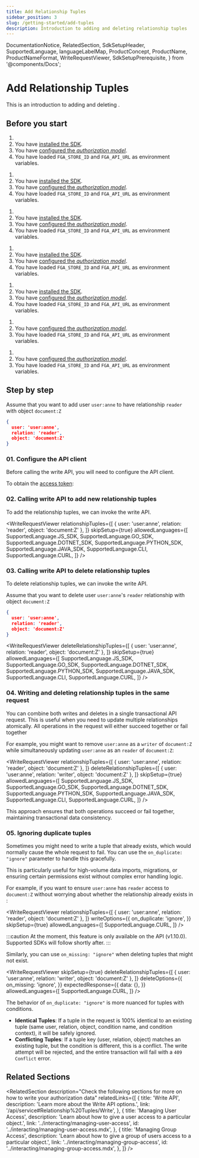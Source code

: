 ```yaml
---
title: Add Relationship Tuples
sidebar_position: 3
slug: /getting-started/add-tuples
description: Introduction to adding and deleting relationship tuples
---
```


  DocumentationNotice,
  RelatedSection,
  SdkSetupHeader,
  SupportedLanguage,
  languageLabelMap,
  ProductConcept,
  ProductName,
  ProductNameFormat,
  WriteRequestViewer,
  SdkSetupPrerequisite,
} from '@components/Docs';

# Add Relationship Tuples

<DocumentationNotice />

This is an introduction to adding and deleting _<ProductConcept section="what-is-a-relationship-tuple" linkName="relationship tuples" />_.

## Before you start

<Tabs groupId="languages">
<TabItem value={SupportedLanguage.JS_SDK} label={languageLabelMap.get(SupportedLanguage.JS_SDK)}>

1. <SdkSetupPrerequisite />
2. You have [installed the SDK](./install-sdk.mdx).
3. You have [configured the _authorization model_](./configure-model.mdx).
4. You have loaded `FGA_STORE_ID` and `FGA_API_URL` as environment variables.

</TabItem>
<TabItem value={SupportedLanguage.GO_SDK} label={languageLabelMap.get(SupportedLanguage.GO_SDK)}>

1. <SdkSetupPrerequisite />
2. You have [installed the SDK](./install-sdk.mdx).
3. You have [configured the _authorization model_](./configure-model.mdx).
4. You have loaded `FGA_STORE_ID` and `FGA_API_URL` as environment variables.

</TabItem>
<TabItem value={SupportedLanguage.DOTNET_SDK} label={languageLabelMap.get(SupportedLanguage.DOTNET_SDK)}>

1. <SdkSetupPrerequisite />
2. You have [installed the SDK](./install-sdk.mdx).
3. You have [configured the _authorization model_](./configure-model.mdx).
4. You have loaded `FGA_STORE_ID` and `FGA_API_URL` as environment variables.

</TabItem>
<TabItem value={SupportedLanguage.PYTHON_SDK} label={languageLabelMap.get(SupportedLanguage.PYTHON_SDK)}>

1. <SdkSetupPrerequisite />
2. You have [installed the SDK](./install-sdk.mdx).
3. You have [configured the _authorization model_](./configure-model.mdx).
4. You have loaded `FGA_STORE_ID` and `FGA_API_URL` as environment variables.

</TabItem>
<TabItem value={SupportedLanguage.JAVA_SDK} label={languageLabelMap.get(SupportedLanguage.JAVA_SDK)}>

1. <SdkSetupPrerequisite />
2. You have [installed the SDK](./install-sdk.mdx).
3. You have [configured the _authorization model_](./configure-model.mdx).
4. You have loaded `FGA_STORE_ID` and `FGA_API_URL` as environment variables.

</TabItem>
<TabItem value={SupportedLanguage.CLI} label={languageLabelMap.get(SupportedLanguage.CLI)}>

1. <SdkSetupPrerequisite />
2. You have [configured the _authorization model_](./configure-model.mdx).
3. You have loaded `FGA_STORE_ID` and `FGA_API_URL` as environment variables.

</TabItem>
<TabItem value={SupportedLanguage.CURL} label={languageLabelMap.get(SupportedLanguage.CURL)}>

1. <SdkSetupPrerequisite />
2. You have [configured the _authorization model_](./configure-model.mdx).
3. You have loaded `FGA_STORE_ID` and `FGA_API_URL` as environment variables.

</TabItem>
</Tabs>

## Step by step

Assume that you want to add user `user:anne` to have relationship `reader` with object `document:Z`

```json
{
  user: 'user:anne',
  relation: 'reader',
  object: 'document:Z'
}
```

### 01. Configure the <ProductName format={ProductNameFormat.ShortForm}/> API client

Before calling the write API, you will need to configure the API client.

<Tabs groupId="languages">
<TabItem value={SupportedLanguage.JS_SDK} label={languageLabelMap.get(SupportedLanguage.JS_SDK)}>

<SdkSetupHeader lang={SupportedLanguage.JS_SDK} />

</TabItem>
<TabItem value={SupportedLanguage.GO_SDK} label={languageLabelMap.get(SupportedLanguage.GO_SDK)}>

<SdkSetupHeader lang={SupportedLanguage.GO_SDK} />

</TabItem>
<TabItem value={SupportedLanguage.DOTNET_SDK} label={languageLabelMap.get(SupportedLanguage.DOTNET_SDK)}>

<SdkSetupHeader lang={SupportedLanguage.DOTNET_SDK} />

</TabItem>
<TabItem value={SupportedLanguage.PYTHON_SDK} label={languageLabelMap.get(SupportedLanguage.PYTHON_SDK)}>

<SdkSetupHeader lang={SupportedLanguage.PYTHON_SDK} />

</TabItem>
<TabItem value={SupportedLanguage.JAVA_SDK} label={languageLabelMap.get(SupportedLanguage.JAVA_SDK)}>

<SdkSetupHeader lang={SupportedLanguage.JAVA_SDK} />

</TabItem>
<TabItem value={SupportedLanguage.CLI} label={languageLabelMap.get(SupportedLanguage.CLI)}>

<SdkSetupHeader lang={SupportedLanguage.CLI} />

</TabItem>
<TabItem value={SupportedLanguage.CURL} label={languageLabelMap.get(SupportedLanguage.CURL)}>

To obtain the [access token](https://auth0.com/docs/get-started/authentication-and-authorization-flow/client-credentials-flow/call-your-api-using-the-client-credentials-flow):

<SdkSetupHeader lang={SupportedLanguage.CURL} />

</TabItem>
</Tabs>

### 02. Calling write API to add new relationship tuples

To add the relationship tuples, we can invoke the write API.

<WriteRequestViewer
  relationshipTuples={[
    {
      user: 'user:anne',
      relation: 'reader',
      object: 'document:Z'
    },
  ]}
  skipSetup={true}
  allowedLanguages={[
    SupportedLanguage.JS_SDK,
    SupportedLanguage.GO_SDK,
    SupportedLanguage.DOTNET_SDK,
    SupportedLanguage.PYTHON_SDK,
    SupportedLanguage.JAVA_SDK,
    SupportedLanguage.CLI,
    SupportedLanguage.CURL,
  ]}
/>

### 03. Calling write API to delete relationship tuples

To delete relationship tuples, we can invoke the write API.

Assume that you want to delete user `user:anne`'s `reader` relationship with object `document:Z`

```json
{
  user: 'user:anne',
  relation: 'reader',
  object: 'document:Z'
}
```

<WriteRequestViewer
  deleteRelationshipTuples={[
    {
      user: 'user:anne',
      relation: 'reader',
      object: 'document:Z'
    },
  ]}
  skipSetup={true}
  allowedLanguages={[
    SupportedLanguage.JS_SDK,
    SupportedLanguage.GO_SDK,
    SupportedLanguage.DOTNET_SDK,
    SupportedLanguage.PYTHON_SDK,
    SupportedLanguage.JAVA_SDK,
    SupportedLanguage.CLI,
    SupportedLanguage.CURL,
  ]}
/>

### 04. Writing and deleting relationship tuples in the same request

You can combine both writes and deletes in a single transactional API request. This is useful when you need to update multiple relationships atomically. All operations in the request will either succeed together or fail together

For example, you might want to remove `user:anne` as a `writer` of `document:Z` while simultaneously updating `user:anne` as an `reader` of `document:Z`:

<WriteRequestViewer
  relationshipTuples={[
    {
      user: 'user:anne',
      relation: 'reader',
      object: 'document:Z'
    },
  ]}
  deleteRelationshipTuples={[
    {
      user: 'user:anne',
      relation: 'writer',
      object: 'document:Z'
    },
  ]}
  skipSetup={true}
  allowedLanguages={[
    SupportedLanguage.JS_SDK,
    SupportedLanguage.GO_SDK,
    SupportedLanguage.DOTNET_SDK,
    SupportedLanguage.PYTHON_SDK,
    SupportedLanguage.JAVA_SDK,
    SupportedLanguage.CLI,
    SupportedLanguage.CURL,
  ]}
/>

This approach ensures that both operations succeed or fail together, maintaining transactional data consistency.

### 05. Ignoring duplicate tuples

Sometimes you might need to write a tuple that already exists, which would normally cause the whole request to fail. You can use the `on_duplicate: "ignore"` parameter to handle this gracefully. 

This is particularly useful for high-volume data imports, migrations, or ensuring certain permissions exist without complex error handling logic.

For example, if you want to ensure `user:anne` has `reader` access to `document:Z` without worrying about whether the relationship already exists in <ProductName format={ProductNameFormat.ShortForm}/>:

<WriteRequestViewer
  relationshipTuples={[
    {
      user: 'user:anne',
      relation: 'reader',
      object: 'document:Z'
    },
  ]}
  writeOptions={{
    on_duplicate: 'ignore',
  }}
  skipSetup={true}
  allowedLanguages={[
    SupportedLanguage.CURL,
  ]}
/>

:::caution
At the moment, this feature is only available on the API (v1.10.0). Supported SDKs will follow shortly after.
:::

Similarly, you can use `on_missing: "ignore"` when deleting tuples that might not exist.

<WriteRequestViewer
  skipSetup={true}
  deleteRelationshipTuples={[
    {
      user: 'user:anne',
      relation: 'writer',
      object: 'document:Z'
    },
  ]}
  deleteOptions={{
    on_missing: 'ignore',
  }}
  expectedResponse={{
    data: {},
  }}
  allowedLanguages={[
    SupportedLanguage.CURL,
  ]}
/>

The behavior of `on_duplicate: "ignore"` is more nuanced for tuples with conditions.
- **Identical Tuples**: If a tuple in the request is 100% identical to an existing tuple (same user, relation, object, condition name, and condition context), it will be safely ignored.
- **Conflicting Tuples**: If a tuple key (user, relation, object) matches an existing tuple, but the condition is different, this is a conflict. The write attempt will be rejected, and the entire transaction will fail with a `409 Conflict` error.


## Related Sections

<RelatedSection
  description="Check the following sections for more on how to write your authorization data"
  relatedLinks={[
     {
      title: 'Write API',
      description: 'Learn more about the Write API options.',
      link: '/api/service#Relationship%20Tuples/Write',
    },
    {
      title: 'Managing User Access',
      description: 'Learn about how to give a user access to a particular object.',
      link: '../interacting/managing-user-access',
      id: '../interacting/managing-user-access.mdx',
    },
    {
      title: 'Managing Group Access',
      description: 'Learn about how to give a group of users access to a particular object.',
      link: '../interacting/managing-group-access',
      id: '../interacting/managing-group-access.mdx',
    },
  ]}
/>